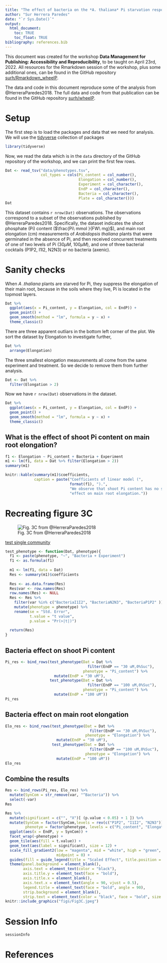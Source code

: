 ```yaml
---
title: "The effect of bacteria on the *A. thaliana* Pi starvation response"
author: "Sur Herrera Paredes"
date: "`r Sys.Date()`"
output:
  html_document:
    toc: TRUE
    toc_float: TRUE
bibliography: references.bib
---
```


This document was created for the workshop **Data Management for Publishing:
Accessibility and Reproducibility**, to be taught on April 23rd, 2022. All
resources for the Rmarkdown session of the workshop, plus some additional
ones, can be found in the GitHub repository
[surh/Rmarkdown_wheelP](https://github.com/surh/Rmarkdown_wheelP).

The data and code in this document reproduce some of the analysis from
@HerreraParedes2018. The full data and code from that publication can be found
in the GitHub repository [surh/wheelP](https://github.com/surh/wheelP).

# Setup

The first step is to load the packages and data that we need for analysis.
We will use the [tidyverse](https://www.tidyverse.org/) collection of packages

```r
library(tidyverse)
```

Now, we read the data which is in the `data` directory of the GitHub repository
of the workshop, and we can print the first few rows.

```r
Dat <- read_tsv("data/phenotypes.tsv",
                col_types = cols(Pi_content = col_number(),
                                 Elongation = col_number(),
                                 Experiment = col_character(),
                                 EndP = col_character(),
                                 Bacteria = col_character(),
                                 Plate = col_character()))
Dat
```

This dataset contains `r nrow(Dat)` observations. The observations correspond to
a subset of the observations published by @HerreraParedes2018. Specifically,
the dataset indicates the shoot phosphate (Pi) content ($\frac{Pi\ mmol }{FW\ mg}$),
and main root elongation (cm) measurements of *Arabidopsis thaliana* plants that
were germinated in the absence of Pi, and then received concurrent treatments
of one of two levels of Pi ($30 \mu M$, $100 \mu M$), and one of three bacterial
cocktails (P1P2, I1I2, N2N3) or no bacteria (axenic).

# Sanity checks

When *A .thaliana* plants are starved for Pi, they suppress the elongation
of their main root, because in the soils where they live, Pi is located in
the topmost layers.

```r
Dat %>%
  ggplot(aes(x = Pi_content, y = Elongation, col = EndP)) +
  geom_point() +
  geom_smooth(method = "lm", formula = y ~ x) +
  theme_classic()
```

There are three apparent outliars in the bottom left corner of the plot.
We sort the dataset by Elongation to investigate further,

```r
Dat %>%
  arrange(Elongation)
```

The three smallest elongation measurements all come from the same experiment and
treatment. So we decide to remove them from further analysis.

```r
Dat <- Dat %>%
  filter(Elongation > 2)
```

Now we have `r nrow(Dat)` observations in the dataset.

```r
Dat %>%
  ggplot(aes(x = Pi_content, y = Elongation, col = EndP)) +
  geom_point() +
  geom_smooth(method = "lm", formula = y ~ x) +
  theme_classic()
```

## What is the effect of shoot Pi content on main root elongation?

```r
f1 <- Elongation ~ Pi_content + Bacteria + Experiment
m1 <- lm(f1, data = Dat %>% filter(Elongation > 2))
summary(m1)
```
```r
knitr::kable(summary(m1)$coefficients,
             caption = paste("Coefficients of linear model (",
                             format(f1), ").",
                             "We observe that shoot Pi content has no significant",
                             "effect on main root elongation."))
```

# Recreating figure 3C

![Fig. 3C from @HerreraParedes2018](figs/Fig3C.jpeg)

[test single community](https://github.com/surh/wheelP/blob/master/R/test_single_community_phenotype.r)

```r
test_phenotype <- function(Dat, phenotype){
  f1 <- paste(phenotype, "~", "Bacteria + Experiment")
  f1 <- as.formula(f1)
  
  m1 <- lm(f1, data = Dat)
  Res <- summary(m1)$coefficients
  
  Res <- as.data.frame(Res)
  Res$var <- row.names(Res)
  row.names(Res) <- NULL
  Res <- Res %>%
    filter(var %in% c("BacteriaI1I2", "BacteriaN2N3", "BacteriaP1P2" )) %>%
    mutate(phenotype = phenotype) %>%
    rename(se = "Std. Error",
           t.value = "t value",
           p.value = "Pr(>|t|)")
  
  return(Res)
}
```

## Bacteria effect on shoot Pi content

```r
Pi_res <- bind_rows(test_phenotype(Dat = Dat %>%
                                     filter(EndP == "30 uM,0%Suc"),
                                   phenotype = "Pi_content") %>%
                      mutate(EndP = "30 uM"),
                    test_phenotype(Dat = Dat %>%
                                     filter(EndP == "100 uM,0%Suc"),
                                   phenotype = "Pi_content") %>%
                      mutate(EndP = "100 uM"))
Pi_res
```


## Bacteria effect on main root elongation

```r
Elo_res <- bind_rows(test_phenotype(Dat = Dat %>%
                                      filter(EndP == "30 uM,0%Suc"),
                                    phenotype = "Elongation") %>%
                       mutate(EndP = "30 uM"),
                     test_phenotype(Dat = Dat %>%
                                      filter(EndP == "100 uM,0%Suc"),
                                    phenotype = "Elongation") %>%
                       mutate(EndP = "100 uM"))
Elo_res
```

## Combine the results

```r
Res <- bind_rows(Pi_res, Elo_res) %>%
  mutate(SynCom = str_remove(var, "^Bacteria")) %>%
  select(-var)
Res
```

```r
Res %>%
  mutate(significant = c("", "X")[ (p.value < 0.05) + 1 ]) %>%
  mutate(SynCom = factor(SynCom,levels = rev(c("P1P2", "I1I2", "N2N3"))),
         phenotye = factor(phenotype, levels = c("Pi_content", "Elongation"))) %>%
  ggplot(aes(x = EndP, y = SynCom)) +
  facet_wrap(~phenotype) +
  geom_tile(aes(fill = t.value)) +
  geom_text(aes(label = significant), size = 12) +
  scale_fill_gradient2(low = "magenta", mid = "white", high = "green",
                       midpoint = 0) +
  guides(fill = guide_legend(title = "Scaled Effect", title.position = "left")) +
  theme(panel.background = element_blank(),
        axis.text = element_text(color = "black"),
        axis.title.y = element_text(face = "bold"),
        axis.title.x = element_blank(),
        axis.text.x = element_text(angle = 90, vjust = 0.5),
        legend.title = element_text(face = "bold", angle = 90),
        strip.background = element_blank(),
        strip.text = element_text(color = "black", face = "bold", size = 20))
knitr::include_graphics("figs/Fig3C.jpeg")
```

# Session Info

```r
sessionInfo
```



# References





